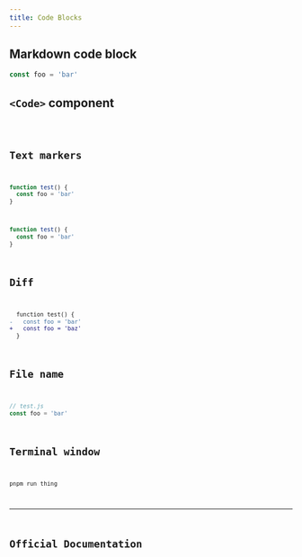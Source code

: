 ```yaml
---
title: Code Blocks
---
```




## Markdown code block

```js
const foo = 'bar'
```

## `<Code>` component


<Code code="const foo = 'bar'" lang="js" />

## Text markers

```js {2}
function test() {
  const foo = 'bar'
}
```

```js "function" ins="foo" del="bar"
function test() {
  const foo = 'bar'
}
```

## Diff

```diff lang="js"
  function test() {
-   const foo = 'bar'
+   const foo = 'baz'
  }
```

## File name

```js
// test.js
const foo = 'bar'
```

## Terminal window

```bash title="Doing something…"
pnpm run thing
```

---

## Official Documentation

<CardGrid>
    <LinkCard title="Component Code Documentation" href="https://starlight.astro.build/components/code/" />
    <LinkCard title="Markdown Code Documentation" href="https://starlight.astro.build/guides/authoring-content/#code-blocks" />
</CardGrid>
